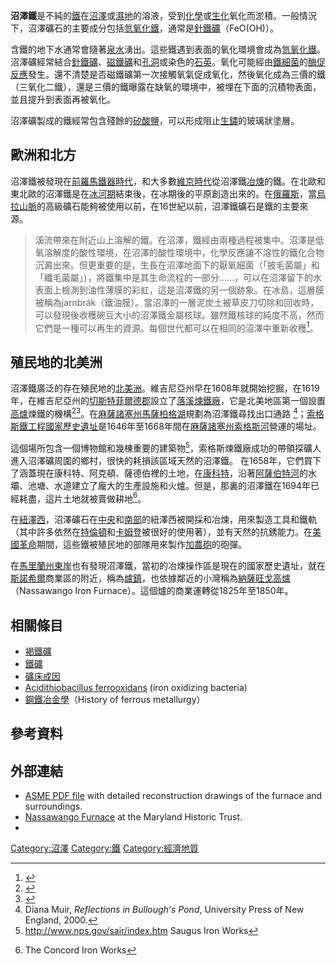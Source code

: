{{roughTranslation}}
{{Globalize/West}}
{{stack|[[Image:Limonite_bog_iron_cm02.jpg|thumb]]
[[Image:Arkadia_wall_with_hermes01.jpg|thumb]]（Herma） －沼澤礦在建築學上的一種運用。]]
<!-- 檔案不存在 [[Image:Iron_bearing_water_in_a_spring.jpg|thumb]] ，可從英文維基百科取得 -->
}}

'''沼澤鐵'''是不純的[[鐵|鐵]]在[[沼澤|沼澤]]或[[濕地|濕地]]的溶液，受到[[化學|化學]]或[[生化|生化]]氧化而淤積。一般情況下，沼澤礦石的主要成分包括[[氫氧化鐵|氫氧化鐵]]，通常是[[針鐵礦|針鐵礦]]（FeO(OH)）。

含鐵的地下水通常會隨著[[泉|泉水]]湧出。這些鐵遇到表面的氧化環境會成為[[氫氧化鐵|氫氧化鐵]]。沼澤礦經常結合[[針鐵礦|針鐵礦]]、[[磁鐵礦|磁鐵礦]]和[[孔洞|孔洞]]或染色的[[石英|石英]]。氧化可能經由[[鐵細菌|鐵細菌]]的[[酶促反應|酶促反應]]發生。還不清楚是否磁鐵礦第一次接觸氧氣促成氧化，然後氧化成為三價的鐵（三氧化二鐵），還是三價的鐵曝露在缺氧的環境中，被埋在下面的沉積物表面，並且提升到表面再被氧化。

沼澤礦製成的鐵經常包含殘餘的[[矽酸鹽|矽酸鹽]]，可以形成阻止[[鐵鏽|生鏽]]的玻璃狀塗層。

== 歐洲和北方 ==
沼澤鐵被發現在[[前羅馬鐵器時代|前羅馬鐵器時代]]，和大多數[[維京時代|維京時代]]從沼澤鐵[[熔煉|冶煉]]的鐵。在北歐和東北歐的沼澤鐵是在[[冰河期|冰河期]]結束後，在冰期後的平原創造出來的。在[[俄羅斯|俄羅斯]]，當[[烏拉山脈|烏拉山脈]]的高級礦石能夠被使用以前，在16世紀以前，沼澤鐵礦石是鐵的主要來源。

<blockquote>溪流帶來在附近山上溶解的鐵。在沼澤，鐵經由兩種過程被集中。沼澤是低氧溶解度的酸性環境，在沼澤的酸性環境中，化學反應讓不溶性的鐵化合物沉澱出來。但更重要的是，生長在沼澤地面下的厭氧細菌（「披毛菌屬」和「纖毛菌屬」），將鐵集中是其生命流程的一部分……，可以在沼澤留下的水表面上檢測到油性薄膜的彩虹，這是沼澤鐵的另一個跡象。在冰島，這層膜被稱為jarnbrák（鐵油膜）。當沼澤的一層泥炭土被草皮刀切除和回收時，可以發現後收穫碗豆大小的沼澤鐵金屬核球。雖然鐵核球的純度不高，然而它們是一種可以再生的資源。每個世代都可以在相同的沼澤中重新收穫<ref>{{cite web | url = http://www.hurstwic.org/history/articles/manufacturing/text/bog_iron.htm | title = Iron Production in the Norse Era | accessdate = 2013-07-02 | publisher = Hurstwic | archive-date = 2013-08-14 | archive-url = https://web.archive.org/web/20130814035006/http://hurstwic.org/history/articles/manufacturing/text/bog_iron.htm | dead-url = yes }}</ref>。</blockquote>

== 殖民地的北美洲 ==
沼澤鐵廣泛的存在殖民地的[[北美洲|北美洲]]。維吉尼亞州早在1608年就開始挖掘，在1619年，在維吉尼亞州的[[切斯特菲尔德县_(弗吉尼亚州)|切斯特菲爾德郡]]設立了[[落溪煉鐵廠|落溪煉鐵廠]]，它是北美地區第一個設置[[高爐|高爐]]煉鐵的機構<ref>{{jstor|4246864}}</ref><ref>{{Cite web |url=http://www.history.org/foundation/journal/autumn07/iron.cfm |title=存档副本 |accessdate=2015-04-27 |archive-date=2015-04-23 |archive-url=https://web.archive.org/web/20150423222326/http://www.history.org/Foundation/journal/Autumn07/iron.cfm |dead-url=no }}</ref>。在[[麻薩諸塞州|麻薩諸塞州]][[馬薩柏格湖|馬薩柏格湖]]規劃為沼澤鐵尋找出口通路 <ref>Diana Muir, ''Reflections in Bullough's Pond'', University Press of New England, 2000.</ref>；[[索格斯鐵工程國家歷史遺址|索格斯鐵工程國家歷史遺址]]是1646年至1668年間在[[麻薩諸塞州|麻薩諸塞州]][[索格斯河|索格斯河]]營運的場址。

這個場所包含一個博物館和幾棟重要的建築物<ref>http://www.nps.gov/sair/index.htm {{Wayback|url=http://www.nps.gov/sair/index.htm |date=20150502195136 }} Saugus Iron Works</ref>，索格斯煉鐵廠成功的帶領探礦人進入沼澤礦周圍的鄉村，很快的耗損該區域天然的沼澤鐵。 在1658年，它們買下了涵蓋現在康科特、阿克頓、薩德伯裡{{convert|1600|acre|km2}}的土地，在[[康科特|康科特]]，沿著[[阿薩伯特河|阿薩伯特河]]的水壩、池塘、水道建立了龐大的生產設施和火爐。但是，那裏的沼澤鐵在1694年已經耗盡，這片土地就被賣做耕地<ref>{{cite web |url=http://www.concordma.com/magazine/maraprmay02/ironworks.html |title=存档副本 |accessdate=2010-08-23  |deadurl=yes |archiveurl=https://web.archive.org/web/20101022160407/http://www.concordma.com/magazine/maraprmay02/ironworks.html |archivedate=2010-10-22 }} The Concord Iron Works</ref>。

在[[紐澤西|紐澤西]]，沼澤礦石在[[豪厄爾|中央]]和[[巴茨托村|南部]]的紐澤西被開採和冶煉，用來製造工具和鐵軌（其中許多依然在[[特倫頓|特倫頓]]和[[肯頓_(新澤西州)|卡姆登]]被很好的使用著），並有天然的抗銹能力。在[[美國革命|美國革命]]期間，這些鐵被殖民地的部隊用來製作[[加農砲|加農砲]]的砲彈。

在[[馬里蘭州東岸|馬里蘭州東岸]]也有發現沼澤鐵，當初的冶煉操作區是現在的國家歷史遺址，就在[[斯諾希爾|斯諾希爾]]商業區的附近，稱為[[爐鎮生活遺產博物館|爐鎮]]，也依據鄰近的小灣稱為[[納薩旺戈高爐|納薩旺戈高爐]]（Nassawango Iron Furnace）。這個爐的商業運轉從1825年至1850年。

== 相關條目 ==
* [[褐鐵礦|褐鐵礦]]
* [[鐵礦|鐵礦]]
* [[礦床成因|礦床成因]]
* [[Acidithiobacillus|Acidithiobacillus ferrooxidans]] (iron oxidizing bacteria)
* [[鋼鐵冶金學|鋼鐵冶金學]]（History of ferrous metallurgy）

== 參考資料 ==
{{reflist}}

== 外部連結 ==
{{commons category|Bog iron}}
* [https://web.archive.org/web/20080626051813/http://files.asme.org/ASMEORG/Communities/History/Landmarks/5602.pdf ASME PDF file] with detailed reconstruction drawings of the furnace and surroundings.
* [http://mht.maryland.gov/nr/NRDetail.aspx?HDID=343&COUNTY=Worcester Nassawango Furnace] {{Wayback|url=http://mht.maryland.gov/nr/NRDetail.aspx?HDID=343&COUNTY=Worcester |date=20120617034018 }} at the Maryland Historic Trust.
* {{Cite AmCyc|wstitle=Bog Ore |short=x}}

{{DEFAULTSORT:Bog Iron}}
[[Category:沼澤|Category:沼澤]]
[[Category:鐵|Category:鐵]]
[[Category:經濟地質|Category:經濟地質]]